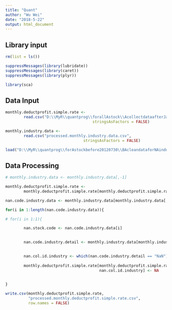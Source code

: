 ```yaml
---
title: "Quant"
author: "Wu Wei"
date: "2018-5-22"
output: html_document
---
```




## Library input
```r
rm(list = ls())

suppressMessages(library(lubridate))
suppressMessages(library(caret))
suppressMessages(library(plyr))

library(sca)

```

## Data Input

```r
monthly.deductprofit.simple.rate <- 
        read.csv("D:\\MyR\\quantprog\\forallAstock\\AcollectdataafterJan2018\\monthly.deductprofit.simple.rate.csv", 
                                      stringsAsFactors = FALSE)

monthly.industry.data <- 
        read.csv("processed.monthly.industry.data.csv", 
                                  stringsAsFactors = FALSE)

```

```r
load("D:\\MyR\\quantprog\\forAstockbefore20120730\\BAcleandataforNAindustry\\stockcode")
```


## Data Processing


```r
# monthly.industry.data <- monthly.industry.data[,-1]

```



```r
monthly.deductprofit.simple.rate <- 
        monthly.deductprofit.simple.rate[monthly.deductprofit.simple.rate$X %in% (paste0("X",stockcode)),]

```



```r
nan.code.industry.data <- monthly.industry.data[monthly.industry.data[,2] == "NaN",1]

for(i in 1:length(nan.code.industry.data)){

# for(i in 1:1){

        nan.stock.code <- nan.code.industry.data[i]
        

        nan.code.industry.detail <- monthly.industry.data[monthly.industry.data[,1] == nan.stock.code,]
        

        nan.col.id.industry <- which(nan.code.industry.detail == "NaN")
        
        monthly.deductprofit.simple.rate[monthly.deductprofit.simple.rate[,1] == paste0("X",nan.stock.code), 
                                         nan.col.id.industry] <- NA
                                            

}
```



```r

write.csv(monthly.deductprofit.simple.rate, 
          "processed.monthly.deductprofit.simple.rate.csv",
          row.names = FALSE)


```

